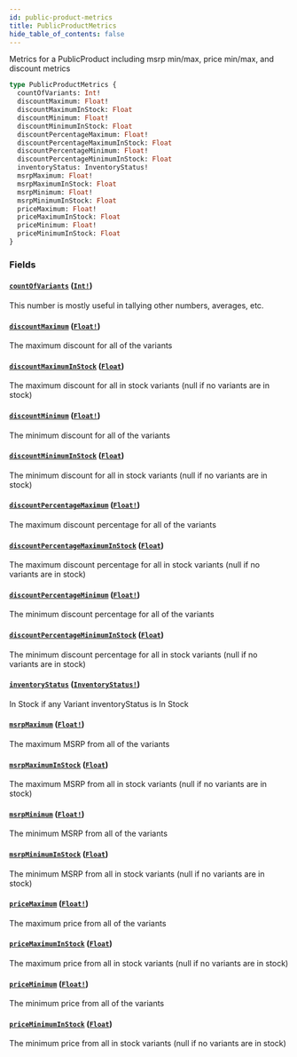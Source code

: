 ```yaml
---
id: public-product-metrics
title: PublicProductMetrics
hide_table_of_contents: false
---
```



Metrics for a PublicProduct including msrp min/max, price min/max, and discount metrics

```graphql
type PublicProductMetrics {
  countOfVariants: Int!
  discountMaximum: Float!
  discountMaximumInStock: Float
  discountMinimum: Float!
  discountMinimumInStock: Float
  discountPercentageMaximum: Float!
  discountPercentageMaximumInStock: Float
  discountPercentageMinimum: Float!
  discountPercentageMinimumInStock: Float
  inventoryStatus: InventoryStatus!
  msrpMaximum: Float!
  msrpMaximumInStock: Float
  msrpMinimum: Float!
  msrpMinimumInStock: Float
  priceMaximum: Float!
  priceMaximumInStock: Float
  priceMinimum: Float!
  priceMinimumInStock: Float
}
```


### Fields

#### [`countOfVariants`](#) ([`Int!`](/demand/api/graphql-storefront/reference/scalars/int))

This number is mostly useful in tallying other numbers, averages, etc.


#### [`discountMaximum`](#) ([`Float!`](/demand/api/graphql-storefront/reference/scalars/float))

The maximum discount for all of the variants


#### [`discountMaximumInStock`](#) ([`Float`](/demand/api/graphql-storefront/reference/scalars/float))

The maximum discount for all in stock variants (null if no variants are in stock)


#### [`discountMinimum`](#) ([`Float!`](/demand/api/graphql-storefront/reference/scalars/float))

The minimum discount for all of the variants


#### [`discountMinimumInStock`](#) ([`Float`](/demand/api/graphql-storefront/reference/scalars/float))

The minimum discount for all in stock variants (null if no variants are in stock)


#### [`discountPercentageMaximum`](#) ([`Float!`](/demand/api/graphql-storefront/reference/scalars/float))

The maximum discount percentage for all of the variants


#### [`discountPercentageMaximumInStock`](#) ([`Float`](/demand/api/graphql-storefront/reference/scalars/float))

The maximum discount percentage for all in stock variants (null if no variants are in stock)


#### [`discountPercentageMinimum`](#) ([`Float!`](/demand/api/graphql-storefront/reference/scalars/float))

The minimum discount percentage for all of the variants


#### [`discountPercentageMinimumInStock`](#) ([`Float`](/demand/api/graphql-storefront/reference/scalars/float))

The minimum discount percentage for all in stock variants (null if no variants are in stock)


#### [`inventoryStatus`](#) ([`InventoryStatus!`](/demand/api/graphql-storefront/reference/enums/inventory-status))

In Stock if any Variant inventoryStatus is In Stock


#### [`msrpMaximum`](#) ([`Float!`](/demand/api/graphql-storefront/reference/scalars/float))

The maximum MSRP from all of the variants


#### [`msrpMaximumInStock`](#) ([`Float`](/demand/api/graphql-storefront/reference/scalars/float))

The maximum MSRP from all in stock variants (null if no variants are in stock)


#### [`msrpMinimum`](#) ([`Float!`](/demand/api/graphql-storefront/reference/scalars/float))

The minimum MSRP from all of the variants


#### [`msrpMinimumInStock`](#) ([`Float`](/demand/api/graphql-storefront/reference/scalars/float))

The minimum MSRP from all in stock variants (null if no variants are in stock)


#### [`priceMaximum`](#) ([`Float!`](/demand/api/graphql-storefront/reference/scalars/float))

The maximum price from all of the variants


#### [`priceMaximumInStock`](#) ([`Float`](/demand/api/graphql-storefront/reference/scalars/float))

The maximum price from all in stock variants (null if no variants are in stock)


#### [`priceMinimum`](#) ([`Float!`](/demand/api/graphql-storefront/reference/scalars/float))

The minimum price from all of the variants


#### [`priceMinimumInStock`](#) ([`Float`](/demand/api/graphql-storefront/reference/scalars/float))

The minimum price from all in stock variants (null if no variants are in stock)




